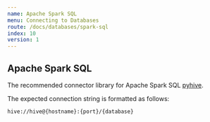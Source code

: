 ```yaml
---
name: Apache Spark SQL
menu: Connecting to Databases
route: /docs/databases/spark-sql
index: 10
version: 1
---
```


## Apache Spark SQL

The recommended connector library for Apache Spark SQL [pyhive](https://pypi.org/project/PyHive/).

The expected connection string is formatted as follows:

```
hive://hive@{hostname}:{port}/{database}
```
